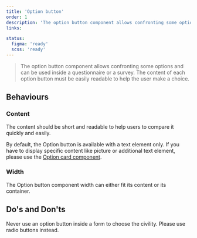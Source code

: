 ```yaml
---
title: 'Option button'
order: 1
description: 'The option button component allows confronting some options and can be used inside a questionnaire or a survey. The content of each option button must be easily readable to help the user make a choice'
links:

status:
  figma: 'ready'
  scss: 'ready'
---
```


> The option button component allows confronting some options and can be used inside a questionnaire or a survey. The content of each option button must be easily readable to help the user make a choice.

<Preview path="default" nude />

## Behaviours

### Content

The content should be short and readable to help users to compare it quickly and easily.

<Highlight theme="warning" title="Be aware">

By default, the Option button is available with a text element only. If you have to display specific content like picture or additional text element, please use the [Option card component](/Components/OptionGroup/OptionCard).

</Highlight>

### Width

The Option button component width can either fit its content or its container.

<Preview path="width" nude />

## Do's and Don'ts

<HintItem dont>
  Never use an option button inside a form to choose the civility. Please use
  radio buttons instead.
</HintItem>
